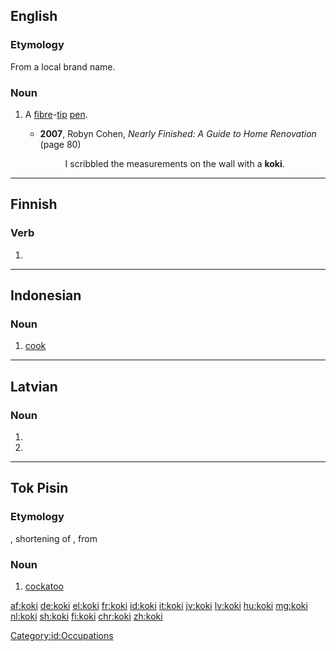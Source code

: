 ==English==

===Etymology===
From a local brand name.

===Noun===
{{en-noun}}

# {{context|South Africa|lang=en}} A [[fibre]]-[[tip]] [[pen]].
#* '''2007''', Robyn Cohen, ''Nearly Finished: A Guide to Home Renovation'' (page 80)
#*: I scribbled the measurements on the wall with a '''koki'''.

----

==Finnish==

===Verb===
{{head|fi|verb form}}

# {{fi-form of|pr=third-person|pl=singular|mood=indicative|tense=past|kokea}}

----

==Indonesian==
{{wikipedia|lang=id}}

===Noun===
{{id-noun}}

# [[cook]]

[[Category:id:Occupations]]

----

==Latvian==

===Noun===
{{head|lv|noun form|g=m}}

# {{lv-inflection of|koks|nom|p}}
# {{lv-inflection of|koks|voc|p}}

----

==Tok Pisin==

===Etymology===
{{etyl|en|tpi}} {{term|cocky|lang=en}}, shortening of {{term|cockatoo}}, from {{etyl|ms|tpi}} {{term|kakatua|lang=ms}}

===Noun===
{{head|tpi|noun}}

# [[cockatoo]]

[[af:koki]]
[[de:koki]]
[[el:koki]]
[[fr:koki]]
[[id:koki]]
[[it:koki]]
[[jv:koki]]
[[lv:koki]]
[[hu:koki]]
[[mg:koki]]
[[nl:koki]]
[[sh:koki]]
[[fi:koki]]
[[chr:koki]]
[[zh:koki]]